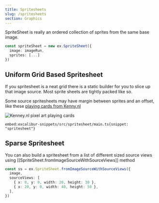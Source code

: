 ```yaml
---
title: Spritesheets
slug: /spritesheets
section: Graphics
---
```


SpriteSheet is really an ordered collection of sprites from the same base image.

```typescript
const spriteSheet = new ex.SpriteSheet({
  image: imageRun,
  sprites: [...]
})
```

## Uniform Grid Based Spritesheet

If you spritesheet is a neat grid there is a static builder for you to slice up that image source. Most sprite sheets are tightly packed like so.

Some source spritesheets may have margin between sprites and an offset, like these [playing cards from Kenny.nl](https://www.kenney.nl/assets/playing-cards-pack)

![Kenney.nl pixel art playing cards](kenny-cards.png)

`embed:excalibur-snippets/src/spritesheet/main.ts{snippet: "spritesheet"}`

<IFrameEmbed src="https://excaliburjs.com/excalibur-snippets/spritesheet/" />

## Sparse Spritesheet

You can also build a spritesheet from a list of different sized source views using [[SpriteSheet.fromImageSourceWithSourceViews]] method

```typescript
const ss = ex.SpriteSheet.fromImageSourceWithSourceViews({
  image,
  sourceViews: [
    { x: 0, y: 0, width: 20, height: 30 },
    { x: 20, y: 0, width: 40, height: 50 },
  ],
})
```

